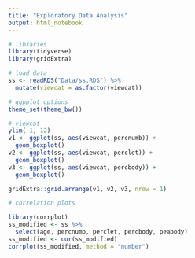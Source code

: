 ```yaml
---
title: "Exploratory Data Analysis"
output: html_notebook
---
```


```r
# libraries
library(tidyverse)
library(gridExtra)

# load data
ss <- readRDS("Data/ss.RDS") %>%
  mutate(viewcat = as.factor(viewcat))

# ggpplot options
theme_set(theme_bw())
```

```r
# viewcat
ylim(-1, 12)
v1 <- ggplot(ss, aes(viewcat, percnumb)) +
  geom_boxplot()
v2 <- ggplot(ss, aes(viewcat, perclet)) +
  geom_boxplot()
v3 <- ggplot(ss, aes(viewcat, percbody)) +
  geom_boxplot()

gridExtra::grid.arrange(v1, v2, v3, nrow = 1)
```

```r
# correlation plots

library(corrplot)
ss_modified <- ss %>%
  select(age, percnumb, perclet, percbody, peabody)
ss_modified <- cor(ss_modified)
corrplot(ss_modified, method = "number")
```
